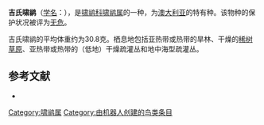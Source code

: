 {{Speciesbox
| name = 吉氏啸鹟
| image = 
| status = LC | status_system = IUCN3.1
| genus = Pachycephala
| species = inornata
| authority = [[约翰·古尔德|Gould]], 1841
| range_map = 
}}

'''吉氏啸鹟'''（[[学名|学名]]：{{lang|la|''Pachycephala inornata''}}），是[[啸鹟科|啸鹟科]][[啸鹟属|啸鹟属]]的一种，为[[澳大利亚|澳大利亚]]的特有种。该物种的保护状况被评为[[无危|无危]]。

吉氏啸鹟的平均体重约为30.8克。栖息地包括亚热带或热带的旱林、干燥的[[稀树草原|稀树草原]]、亚热带或热带的（低地）干燥疏灌丛和地中海型疏灌丛。

== 参考文献 ==
*{{cite web|url=http://www.birdlife.org/datazone/speciesfactsheet.php?id=5638&m=0|title=Pachycephala inornata|publisher=[[国际鸟盟|BirdLife.org]]|accessdate=2011-06-27|archive-date=2016-03-04|archive-url=https://web.archive.org/web/20160304221915/http://www.birdlife.org/datazone/speciesfactsheet.php?id=5638&m=0|dead-url=no}}
{{Taxonbar|from=Q1301161}}

[[Category:啸鹟属|Category:啸鹟属]]
[[Category:由机器人创建的鸟类条目|Category:由机器人创建的鸟类条目]]